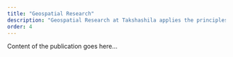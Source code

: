 ```yaml
---
title: "Geospatial Research"
description: "Geospatial Research at Takshashila applies the principles of mapping and spatial analysis to understand real-world problems."
order: 4
---
```


Content of the publication goes here...